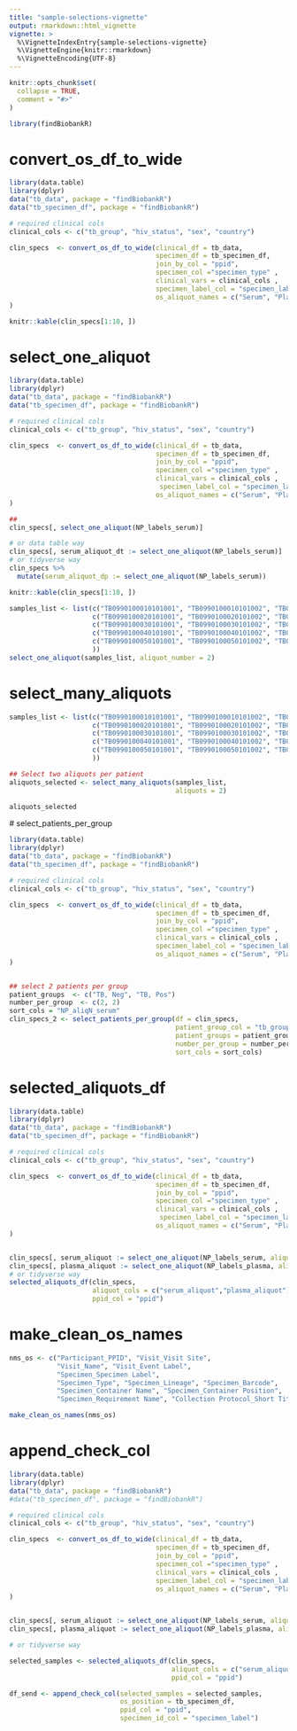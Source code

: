 ```yaml
---
title: "sample-selections-vignette"
output: rmarkdown::html_vignette
vignette: >
  %\VignetteIndexEntry{sample-selections-vignette}
  %\VignetteEngine{knitr::rmarkdown}
  %\VignetteEncoding{UTF-8}
---
```


```r
knitr::opts_chunk$set(
  collapse = TRUE,
  comment = "#>"
)
```

```r
library(findBiobankR)
```

<!-- WARNING - This vignette is generated by {fusen} from dev/sample_selections.Rmd: do not edit by hand -->

<!--
You need to run the 'description' chunk in the '0-dev_history.Rmd' file before continuing your code there.
-->



# convert_os_df_to_wide 

```r
library(data.table)
library(dplyr)
data("tb_data", package = "findBiobankR")
data("tb_specimen_df", package = "findBiobankR")

# required clinical cols
clinical_cols <- c("tb_group", "hiv_status", "sex", "country") 

clin_specs  <- convert_os_df_to_wide(clinical_df = tb_data,
                                     specimen_df = tb_specimen_df, 
                                     join_by_col = "ppid",
                                     specimen_col ="specimen_type" ,
                                     clinical_vars = clinical_cols ,
                                     specimen_label_col = "specimen_label",
                                     os_aliquot_names = c("Serum", "Plasma")
)

knitr::kable(clin_specs[1:10, ])
```

# select_one_aliquot

```r
library(data.table)
library(dplyr)
data("tb_data", package = "findBiobankR")
data("tb_specimen_df", package = "findBiobankR")

# required clinical cols
clinical_cols <- c("tb_group", "hiv_status", "sex", "country") 

clin_specs  <- convert_os_df_to_wide(clinical_df = tb_data,
                                     specimen_df = tb_specimen_df, 
                                     join_by_col = "ppid",
                                     specimen_col ="specimen_type" ,
                                     clinical_vars = clinical_cols ,
                                      specimen_label_col = "specimen_label",
                                     os_aliquot_names = c("Serum", "Plasma")
)

##
clin_specs[, select_one_aliquot(NP_labels_serum)]

# or data table way
clin_specs[, serum_aliquot_dt := select_one_aliquot(NP_labels_serum)]
# or tidyverse way
clin_specs %>%
  mutate(serum_aliquot_dp := select_one_aliquot(NP_labels_serum))

knitr::kable(clin_specs[1:10, ])

samples_list <- list(c("TB0990100010101001", "TB0990100010101002", "TB0990100010101003"),
                     c("TB0990100020101001", "TB0990100020101002", "TB0990100020101003"), 
                     c("TB0990100030101001", "TB0990100030101002", "TB0990100030101003"),
                     c("TB0990100040101001", "TB0990100040101002", "TB0990100040101003"),
                     c("TB0990100050101001", "TB0990100050101002", "TB0990100050101003"
                     ))
select_one_aliquot(samples_list, aliquot_number = 2)
```

# select_many_aliquots

```r

samples_list <- list(c("TB0990100010101001", "TB0990100010101002", "TB0990100010101003"),
                     c("TB0990100020101001", "TB0990100020101002", "TB0990100020101003"), 
                     c("TB0990100030101001", "TB0990100030101002", "TB0990100030101003"),
                     c("TB0990100040101001", "TB0990100040101002", "TB0990100040101003"),
                     c("TB0990100050101001", "TB0990100050101002", "TB0990100050101003"
                     ))

## Select two aliquots per patient
aliquots_selected <- select_many_aliquots(samples_list, 
                                          aliquots = 2)

aliquots_selected
```

  
 # select_patients_per_group
    

```r

library(data.table)
library(dplyr)
data("tb_data", package = "findBiobankR")
data("tb_specimen_df", package = "findBiobankR")

# required clinical cols
clinical_cols <- c("tb_group", "hiv_status", "sex", "country") 

clin_specs  <- convert_os_df_to_wide(clinical_df = tb_data,
                                     specimen_df = tb_specimen_df, 
                                     join_by_col = "ppid",
                                     specimen_col ="specimen_type" ,
                                     clinical_vars = clinical_cols ,
                                     specimen_label_col = "specimen_label",
                                     os_aliquot_names = c("Serum", "Plasma")
)


## select 2 patients per group 
patient_groups  <- c("TB, Neg", "TB, Pos")
number_per_group  <- c(2, 2)
sort_cols = "NP_aliqN_serum"
clin_specs_2 <- select_patients_per_group(df = clin_specs, 
                                          patient_group_col = "tb_group",
                                          patient_groups = patient_groups,
                                          number_per_group = number_per_group,
                                          sort_cols = sort_cols)


```

 

# selected_aliquots_df

    

  

```r

library(data.table)
library(dplyr)
data("tb_data", package = "findBiobankR")
data("tb_specimen_df", package = "findBiobankR")

# required clinical cols
clinical_cols <- c("tb_group", "hiv_status", "sex", "country") 

clin_specs  <- convert_os_df_to_wide(clinical_df = tb_data,
                                     specimen_df = tb_specimen_df, 
                                     join_by_col = "ppid",
                                     specimen_col ="specimen_type" ,
                                     clinical_vars = clinical_cols ,
                                      specimen_label_col = "specimen_label",
                                     os_aliquot_names = c("Serum", "Plasma")
)


clin_specs[, serum_aliquot := select_one_aliquot(NP_labels_serum, aliquot_number = 1 )]
clin_specs[, plasma_aliquot := select_one_aliquot(NP_labels_plasma, aliquot_number= 1 )]
# or tidyverse way
selected_aliquots_df(clin_specs,
                     aliquot_cols = c("serum_aliquot","plasma_aliquot"),
                     ppid_col = "ppid")
```

  

# make_clean_os_names

    

  

```r

nms_os <- c("Participant_PPID", "Visit_Visit Site",
            "Visit_Name", "Visit_Event Label", 
            "Specimen_Specimen Label",
            "Specimen_Type", "Specimen_Lineage", "Specimen_Barcode", 
            "Specimen_Container Name", "Specimen_Container Position", 
            "Specimen_Requirement Name", "Collection Protocol_Short Title")

make_clean_os_names(nms_os)
```

  

  

# append_check_col

    

```r

library(data.table)
library(dplyr)
data("tb_data", package = "findBiobankR")
#data("tb_specimen_df", package = "findBiobankR")

# required clinical cols
clinical_cols <- c("tb_group", "hiv_status", "sex", "country") 

clin_specs  <- convert_os_df_to_wide(clinical_df = tb_data,
                                     specimen_df = tb_specimen_df, 
                                     join_by_col = "ppid",
                                     specimen_col ="specimen_type" ,
                                     clinical_vars = clinical_cols ,
                                     specimen_label_col = "specimen_label",
                                     os_aliquot_names = c("Serum", "Plasma")
)


clin_specs[, serum_aliquot := select_one_aliquot(NP_labels_serum, aliquot_number = 1 )]
clin_specs[, plasma_aliquot := select_one_aliquot(NP_labels_plasma, aliquot_number= 1 )]

# or tidyverse way

selected_samples <- selected_aliquots_df(clin_specs,
                                         aliquot_cols = c("serum_aliquot","plasma_aliquot"),
                                         ppid_col = "ppid")

df_send <- append_check_col(selected_samples = selected_samples,
                            os_position = tb_specimen_df,
                            ppid_col = "ppid",
                            specimen_id_col = "specimen_label")


```

  

  


  
  
  
  

  
  

